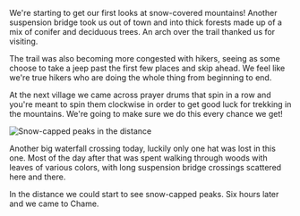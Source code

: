 We're starting to get our first looks at snow-covered mountains! Another
suspension bridge took us out of town and into thick forests made up of a
mix of conifer and deciduous trees. An arch over the trail thanked us for
visiting.

The trail was also becoming more congested with hikers, seeing as some choose
to take a jeep past the first few places and skip ahead. We feel like we're
true hikers who are doing the whole thing from beginning to end.

At the next village we came across prayer drums that spin in a row and you're
meant to spin them clockwise in order to get good luck for trekking in the
mountains. We're going to make sure we do this every chance we get!

![Snow-capped peaks in the distance](2019/10/19/4cf2bda2-3283-4318-937b-9937f3c23c08.jpeg)

Another big waterfall crossing today, luckily only one hat was lost in this one.
Most of the day after that was spent walking through woods with leaves of
various colors, with long suspension bridge crossings scattered here and there.

In the distance we could start to see snow-capped peaks. Six hours later and we
came to Chame.
